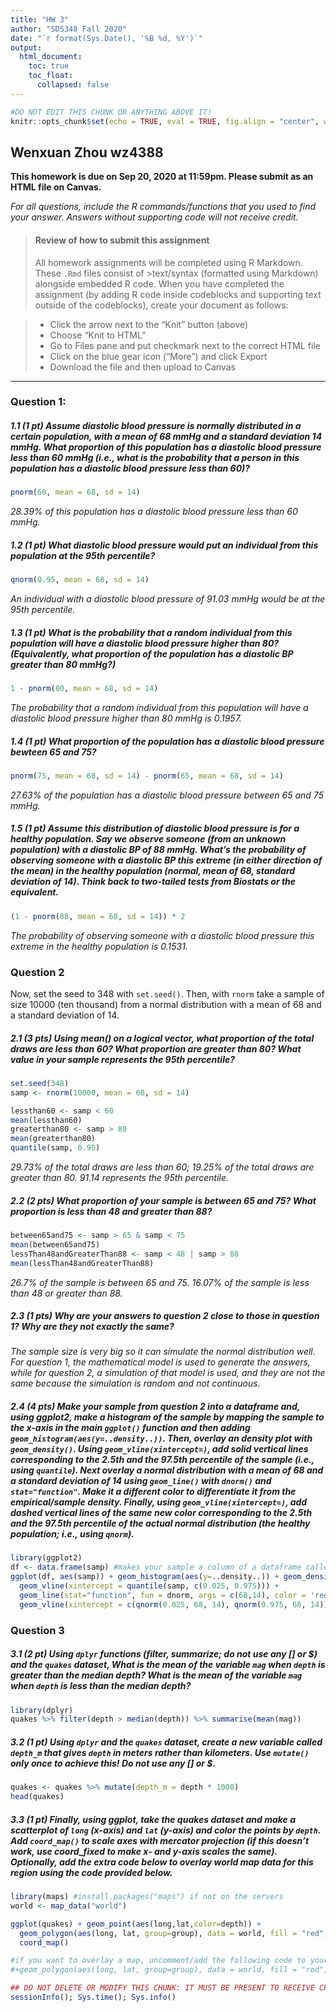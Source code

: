 ```yaml
---
title: "HW 3"
author: "SDS348 Fall 2020"
date: "`r format(Sys.Date(), '%B %d, %Y')`"
output:
  html_document:
    toc: true
    toc_float:
      collapsed: false
---
```


```r
#DO NOT EDIT THIS CHUNK OR ANYTHING ABOVE IT!
knitr::opts_chunk$set(echo = TRUE, eval = TRUE, fig.align = "center", warning = F, message = F, tidy=T, tidy.opts=list(width.cutoff=50))
```

## Wenxuan Zhou wz4388

**This homework is due on Sep 20, 2020 at 11:59pm. Please submit as an HTML file on Canvas.**

*For all questions, include the R commands/functions that you used to find your answer. Answers without supporting code will not receive credit.*

> #### Review of how to submit this assignment
>All homework assignments will be completed using R Markdown. These `.Rmd` files consist of >text/syntax (formatted using Markdown) alongside embedded R code. 
>When you have completed the assignment (by adding R code inside codeblocks and supporting text outside of the codeblocks), create your document as follows:

> - Click the arrow next to the "Knit" button (above) 
> - Choose "Knit to HTML"
> - Go to Files pane and put checkmark next to the correct HTML file
> - Click on the blue gear icon ("More") and click Export
> - Download the file and then upload to Canvas

---

### Question 1:

##### 1.1 (1 pt) Assume diastolic blood pressure is normally distributed in a certain population, with a mean of 68 mmHg and a standard deviation 14 mmHg. What proportion of this population has a diastolic blood pressure less than 60 mmHg (i.e., what is the probability that a person in this population has a diastolic blood pressure less than 60)?

```R
pnorm(60, mean = 68, sd = 14)
```

*28.39% of this population has a diastolic blood pressure less than 60 mmHg.*

##### 1.2 (1 pt) What diastolic blood pressure would put an individual from this population at the 95th percentile?

```R
qnorm(0.95, mean = 68, sd = 14)
```

*An individual with a diastolic blood pressure of 91.03 mmHg would be at the 95th percentile.*

##### 1.3 (1 pt) What is the probability that a random individual from this population will have a diastolic blood pressure higher than 80? (Equivalently, what proportion of the population has a diastolic BP greater than 80 mmHg?)

```R
1 - pnorm(80, mean = 68, sd = 14)
```

*The probability that a random individual from this population will have a diastolic blood pressure higher than 80 mmHg is 0.1957.*


##### 1.4 (1 pt) What proportion of the population has a diastolic blood pressure bewteen 65 and 75?

```R
pnorm(75, mean = 68, sd = 14) - pnorm(65, mean = 68, sd = 14)
```

*27.63% of the population has a diastolic blood pressure between 65 and 75 mmHg.*

##### 1.5 (1 pt) Assume this distribution of diastolic blood pressure is for a healthy population. Say we observe someone (from an unknown population) with a diastolic BP of 88 mmHg. What's the probability of observing someone with a diastolic BP this extreme (*in either direction of the mean*) in the healthy population (normal, mean of 68, standard deviation of 14). Think back to two-tailed tests from Biostats or the equivalent.

```R
(1 - pnorm(88, mean = 68, sd = 14)) * 2
```

*The probability of observing someone with a diastolic blood pressure this extreme in the healthy population is 0.1531.*


### Question 2

Now, set the seed to 348 with `set.seed()`. Then, with `rnorm` take a sample of size 10000 (ten thousand) from a normal distribution with a mean of 68 and a standard deviation of 14.

##### 2.1 (3 pts) Using mean() on a logical vector, what proportion of the total draws are less than 60? What proportion are greater than 80? What value in your sample represents the 95th percentile?


```R
set.seed(348)
samp <- rnorm(10000, mean = 68, sd = 14)

lessthan60 <- samp < 60
mean(lessthan60)
greaterthan80 <- samp > 80
mean(greaterthan80)
quantile(samp, 0.95)
```

*29.73% of the total draws are less than 60; 19.25% of the total draws are greater than 80. 91.14 represents the 95th percentile.*

##### 2.2 (2 pts) What proportion of your sample is between 65 and 75? What proportion is less than 48 *and* greater than 88?

```R
between65and75 <- samp > 65 & samp < 75
mean(between65and75)
lessThan48andGreaterThan88 <- samp < 48 | samp > 88
mean(lessThan48andGreaterThan88)
```

*26.7% of the sample is between 65 and 75. 16.07% of the sample is less than 48 or greater than 88.*

##### 2.3 (1 pts) Why are your answers to question 2 close to those in question 1? Why are they not exactly the same?

*The sample size is very big so it can simulate the normal distribution well. For question 1, the mathematical model is used to generate the answers, while for question 2, a simulation of that model is used, and they are not the same because the simulation is random and not continuous.*


##### 2.4 (4 pts) Make your sample from question 2 into a dataframe and, using ggplot2, make a histogram of the sample by mapping the sample to the x-axis in the main `ggplot()` function and then adding `geom_histogram(aes(y=..density..))`. Then, overlay an density plot with `geom_density()`. Using `geom_vline(xintercept=)`, add solid vertical lines corresponding to the 2.5th and the 97.5th percentile of the sample (i.e., using `quantile`). Next overlay a normal distribution with a mean of 68 and a standard deviation of 14 using `geom_line()` with `dnorm()` and `stat="function"`. Make it a different color to differentiate it from the empirical/sample density. Finally, using `geom_vline(xintercept=)`, add dashed vertical lines of the same new color corresponding to the 2.5th and the 97.5th percentile of the actual normal distribution (the healthy population; i.e., using `qnorm`).

```R
library(ggplot2)
df <- data.frame(samp) #makes your sample a column of a dataframe called df
ggplot(df, aes(samp)) + geom_histogram(aes(y=..density..)) + geom_density() + 
  geom_vline(xintercept = quantile(samp, c(0.025, 0.975))) + 
  geom_line(stat="function", fun = dnorm, args = c(68,14), color = 'red') + 
  geom_vline(xintercept = c(qnorm(0.025, 68, 14), qnorm(0.975, 68, 14)), color = 'red', linetype="dashed")
```

### Question 3

##### 3.1 (2 pt) Using `dplyr` functions (filter, summarize; do not use any [] or $) and the `quakes` dataset, What is the mean of the variable `mag` when `depth` is *greater than* the median depth? What is the mean of the variable `mag` when `depth` is *less than* the median depth?

```R
library(dplyr)
quakes %>% filter(depth > median(depth)) %>% summarise(mean(mag))
```

##### 3.2 (1 pt) Using `dplyr` and the `quakes` dataset, create a new variable called `depth_m` that gives `depth` in meters rather than kilometers. Use `mutate()` *only once* to achieve this! Do not use any [] or $.

```R
quakes <- quakes %>% mutate(depth_m = depth * 1000)
head(quakes)
```

##### 3.3 (1 pt) Finally, using ggplot, take the quakes dataset and make a scatterplot of `long` (x-axis) and `lat` (y-axis) and color the points by `depth`. Add `coord_map()` to scale axes with mercator projection (if this doesn't work, use coord_fixed to make x- and y-axis scales the same). Optionally, add the extra code below to overlay world map data for this region using the code provided below.

```R
library(maps) #install.packages("maps") if not on the servers
world <- map_data("world")

ggplot(quakes) + geom_point(aes(long,lat,color=depth)) + 
  geom_polygon(aes(long, lat, group=group), data = world, fill = "red") + xlim(150,200)+ylim(-50,0) + 
  coord_map()

#if you want to overlay a map, uncomment/add the following code to your plot:
#+geom_polygon(aes(long, lat, group=group), data = world, fill = "red") + xlim(150,200)+ylim(-50,0)
```


```R
## DO NOT DELETE OR MODIFY THIS CHUNK: IT MUST BE PRESENT TO RECEIVE CREDIT FOR THE ASSIGNMENT
sessionInfo(); Sys.time(); Sys.info()
```